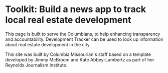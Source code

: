 
<Head>
  <link rel="icon" href="/favicon.ico" />
  <title>{siteTitle}</title>
  <meta
    name="description"
    content={`Tracking development in ${city}, ${state}.`}
    key="description"
  />
  <meta property="og:title" content={siteTitle} key="title" />
  <meta property="og:description" content={`Use the ${city} Development Tracker to look up information about real estate development in the city.`} />
  <meta name="twitter:card" content="summary_large_image" />
</Head>

# Toolkit: Build a news app to track local real estate development 
This page is built to serve the Columbians, to help enhancing transparency and accountability. Development Tracker can be used to look up information about real estate development in the city

This site was built by Columbia Missourian's staff based on a template developed by Jimmy McBroom and Kate Abbey-Lambertz as part of her Reynolds Journalism Institute. 



